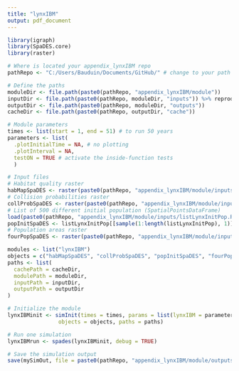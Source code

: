 ```yaml
---
title: "lynxIBM"
output: pdf_document
---
```


```r
library(igraph)
library(SpaDES.core)
library(raster)

# Where is located your appendix_lynxIBM repo
pathRepo <- "C:/Users/Bauduin/Documents/GitHub/" # change to your path

# Define the paths
moduleDir <- file.path(paste0(pathRepo, "appendix_lynxIBM/module"))
inputDir <- file.path(paste0(pathRepo, moduleDir, "inputs")) %>% reproducible::checkPath(create = TRUE)
outputDir <- file.path(paste0(pathRepo, moduleDir, "outputs"))
cacheDir <- file.path(paste0(pathRepo, outputDir, "cache"))

# Module parameters
times <- list(start = 1, end = 51) # to run 50 years
parameters <- list(
  .plotInitialTime = NA, # no plotting
  .plotInterval = NA,
  testON = TRUE # activate the inside-function tests 
  )

# Input files
# Habitat quality raster
habMapSpaDES <- raster(paste0(pathRepo, "appendix_lynxIBM/module/inputs/habMap.tif"))
# Collision probabilities raster
collProbSpaDES <- raster(paste0(pathRepo, "appendix_lynxIBM/module/inputs/collProb.tif"))
# List of 500 different initial population (SpatialPointsDataFrame)
load(paste0(pathRepo, "appendix_lynxIBM/module/inputs/listLynxInitPop.RData"))
popInitSpaDES <- listLynxInitPop[[sample(1:length(listLynxInitPop), 1)]] # sample one initial population
# Population areas raster
fourPopSpaDES <- raster(paste0(pathRepo, "appendix_lynxIBM/module/inputs/fourPop.tif"))

modules <- list("lynxIBM")
objects = c("habMapSpaDES", "collProbSpaDES", "popInitSpaDES", "fourPopSpaDES")
paths <- list(
  cachePath = cacheDir,
  modulePath = moduleDir,
  inputPath = inputDir,
  outputPath = outputDir
)

# Initialize the module
lynxIBMinit <- simInit(times = times, params = list(lynxIBM = parameters), modules = modules,
                objects = objects, paths = paths)

# Run one simulation
lynxIBMrun <- spades(lynxIBMinit, debug = TRUE)

# Save the simulation output
save(mySimOut, file = paste0(pathRepo, "appendix_lynxIBM/module/outputs/lynxIBMrun_", sample(1:100000,1), ".RData"))

```

